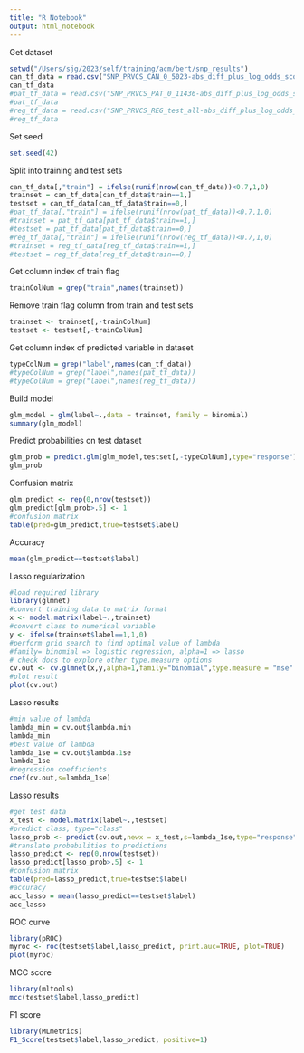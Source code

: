 ```yaml
---
title: "R Notebook"
output: html_notebook
---
```


Get dataset

```r
setwd("/Users/sjg/2023/self/training/acm/bert/snp_results")
can_tf_data = read.csv("SNP_PRVCS_CAN_0_5023-abs_diff_plus_log_odds_scores_norm_results_by_variant-R.csv")
can_tf_data
#pat_tf_data = read.csv("SNP_PRVCS_PAT_0_11436-abs_diff_plus_log_odds_scores_norm_results_by_variant-R.csv")
#pat_tf_data
#reg_tf_data = read.csv("SNP_PRVCS_REG_test_all-abs_diff_plus_log_odds_scores_norm_results_by_variant-R.csv")
#reg_tf_data
```

Set seed

```r
set.seed(42)
```

Split into training and test sets

```r
can_tf_data[,"train"] = ifelse(runif(nrow(can_tf_data))<0.7,1,0)
trainset = can_tf_data[can_tf_data$train==1,]
testset = can_tf_data[can_tf_data$train==0,]
#pat_tf_data[,"train"] = ifelse(runif(nrow(pat_tf_data))<0.7,1,0)
#trainset = pat_tf_data[pat_tf_data$train==1,]
#testset = pat_tf_data[pat_tf_data$train==0,]
#reg_tf_data[,"train"] = ifelse(runif(nrow(reg_tf_data))<0.7,1,0)
#trainset = reg_tf_data[reg_tf_data$train==1,]
#testset = reg_tf_data[reg_tf_data$train==0,]
```

Get column index of train flag

```r
trainColNum = grep("train",names(trainset))
```

Remove train flag column from train and test sets

```r
trainset <- trainset[,-trainColNum]
testset <- testset[,-trainColNum]
```

Get column index of predicted variable in dataset

```r
typeColNum = grep("label",names(can_tf_data))
#typeColNum = grep("label",names(pat_tf_data))
#typeColNum = grep("label",names(reg_tf_data))
```

Build model

```r
glm_model = glm(label~.,data = trainset, family = binomial)
summary(glm_model)
```

Predict probabilities on test dataset
```r
glm_prob = predict.glm(glm_model,testset[,-typeColNum],type="response")
glm_prob
```

Confusion matrix

```r
glm_predict <- rep(0,nrow(testset))
glm_predict[glm_prob>.5] <- 1
#confusion matrix
table(pred=glm_predict,true=testset$label)
```

Accuracy

```r
mean(glm_predict==testset$label)
```

Lasso regularization

```r
#load required library
library(glmnet)
#convert training data to matrix format
x <- model.matrix(label~.,trainset)
#convert class to numerical variable
y <- ifelse(trainset$label==1,1,0)
#perform grid search to find optimal value of lambda
#family= binomial => logistic regression, alpha=1 => lasso
# check docs to explore other type.measure options
cv.out <- cv.glmnet(x,y,alpha=1,family="binomial",type.measure = "mse" )
#plot result
plot(cv.out)
```

Lasso results

```r
#min value of lambda
lambda_min = cv.out$lambda.min
lambda_min
#best value of lambda
lambda_1se = cv.out$lambda.1se
lambda_1se
#regression coefficients
coef(cv.out,s=lambda_1se)
```


Lasso results

```r
#get test data
x_test <- model.matrix(label~.,testset)
#predict class, type="class"
lasso_prob <- predict(cv.out,newx = x_test,s=lambda_1se,type="response")
#translate probabilities to predictions
lasso_predict <- rep(0,nrow(testset))
lasso_predict[lasso_prob>.5] <- 1
#confusion matrix
table(pred=lasso_predict,true=testset$label)
#accuracy
acc_lasso = mean(lasso_predict==testset$label)
acc_lasso
```

ROC curve

```r
library(pROC)
myroc <- roc(testset$label,lasso_predict, print.auc=TRUE, plot=TRUE)
plot(myroc)
```

MCC score

```r
library(mltools)
mcc(testset$label,lasso_predict)
```

F1 score

```r
library(MLmetrics)
F1_Score(testset$label,lasso_predict, positive=1)
```